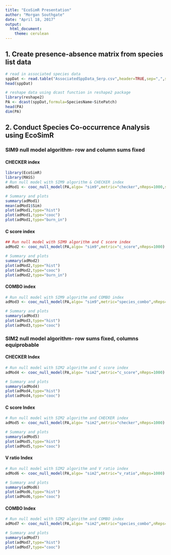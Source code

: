```yaml
---
title: "EcoSimR Presentation"
author: "Morgan Southgate"
date: "April 18, 2017"
output: 
  html_document: 
    theme: cerulean
---
```


## 1. Create presence-absence matrix from species list data
```r
# read in associated species data 
sppDat <- read.table("AssociatedSppData_Serp.csv",header=TRUE,sep=",",stringsAsFactors = FALSE)
head(sppDat)
```

```r
# reshape data using dcast function in reshape2 package
library(reshape2)
PA <- dcast(sppDat,formula=SpeciesName~SitePatch)
head(PA)
dim(PA)
```


## 2. Conduct Species Co-occurrence Analysis using EcoSimR
### SIM9 null model algorithm- row and column sums fixed
#### CHECKER index
```r
library(EcoSimR)
library(MASS)
# Run null model with SIM9 algorithm & CHECKER index
adMod1 <- cooc_null_model(PA,algo= "sim9",metric="checker",nReps=1000,suppressProg=T)

# Summary and plots
summary(adMod1)
mean(adMod1$Sim)
plot(adMod1,type="hist")
plot(adMod1,type="cooc")
plot(adMod1,type="burn_in")
```

#### C score index
```r
## Run null model with SIM9 algorithm and C score index
adMod2 <- cooc_null_model(PA,algo= "sim9",metric="c_score",nReps=1000)

# Summary and plots
summary(adMod2)
plot(adMod2,type="hist")
plot(adMod2,type="cooc")
plot(adMod2,type="burn_in")
```

#### COMBO index
```r
# Run null model with SIM9 algorithm and COMBO index
adMod3 <- cooc_null_model(PA,algo= "sim9",metric="species_combo",nReps=1000)

# Summary and plots
summary(adMod3)
plot(adMod3,type="hist")
plot(adMod3,type="cooc")
```

### SIM2 null model algorithm- row sums fixed, columns equiprobable

#### CHECKER Index
```r
# Run null model with SIM2 algorithm and C score index
adMod4 <- cooc_null_model(PA,algo= "sim2",metric="c_score",nReps=1000)

# Summary and plots
summary(adMod4)
plot(adMod4,type="hist")
plot(adMod4,type="cooc")

```

#### C score Index
```r
# Run null model with SIM2 algorithm and CHECKER index
adMod5 <- cooc_null_model(PA,algo= "sim2",metric="checker",nReps=1000)

# Summary and plots
summary(adMod5)
plot(adMod5,type="hist")
plot(adMod5,type="cooc")

```


#### V ratio Index
```r
# Run null model with SIM2 algorithm and V ratio index
adMod6 <- cooc_null_model(PA,algo= "sim2",metric="v_ratio",nReps=1000)

# Summary and plots
summary(adMod6)
plot(adMod6,type="hist")
plot(adMod6,type="cooc")
```

#### COMBO Index
```r
# Run null model with SIM2 algorithm and COMBO index
adMod7 <- cooc_null_model(PA,algo= "sim2",metric="species_combo",nReps=1000)

# Summary and plots
summary(adMod7)
plot(adMod7,type="hist")
plot(adMod7,type="cooc")
```

